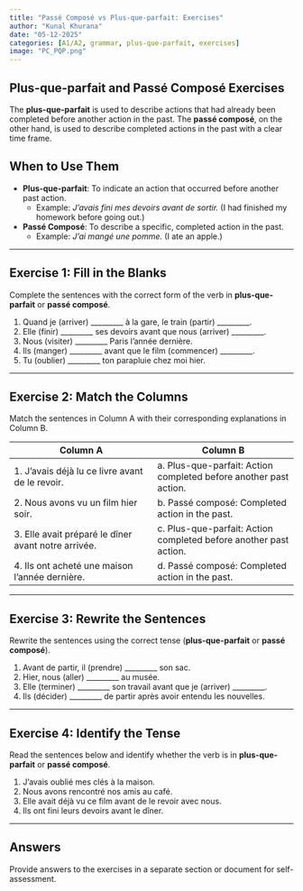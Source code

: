 ```yaml
---
title: "Passé Composé vs Plus-que-parfait: Exercises"
author: "Kunal Khurana"
date: "05-12-2025"
categories: [A1/A2, grammar, plus-que-parfait, exercises]
image: "PC_PQP.png"
---
```


::: {.content-visible when-profile="english"}

# Plus-que-parfait and Passé Composé Exercises

The **plus-que-parfait** is used to describe actions that had already been completed before another action in the past. The **passé composé**, on the other hand, is used to describe completed actions in the past with a clear time frame.

## When to Use Them
- **Plus-que-parfait**: To indicate an action that occurred before another past action.
    - Example: *J'avais fini mes devoirs avant de sortir.* (I had finished my homework before going out.)
- **Passé Composé**: To describe a specific, completed action in the past.
    - Example: *J'ai mangé une pomme.* (I ate an apple.)

---

## Exercise 1: Fill in the Blanks
Complete the sentences with the correct form of the verb in **plus-que-parfait** or **passé composé**.

1. Quand je (arriver) _________ à la gare, le train (partir) _________.
2. Elle (finir) _________ ses devoirs avant que nous (arriver) _________.
3. Nous (visiter) _________ Paris l'année dernière.
4. Ils (manger) _________ avant que le film (commencer) _________.
5. Tu (oublier) _________ ton parapluie chez moi hier.

---

## Exercise 2: Match the Columns
Match the sentences in Column A with their corresponding explanations in Column B.

| **Column A**                                      | **Column B**                                      |
|---------------------------------------------------|--------------------------------------------------|
| 1. J'avais déjà lu ce livre avant de le revoir.   | a. Plus-que-parfait: Action completed before another past action. |
| 2. Nous avons vu un film hier soir.               | b. Passé composé: Completed action in the past.  |
| 3. Elle avait préparé le dîner avant notre arrivée. | c. Plus-que-parfait: Action completed before another past action. |
| 4. Ils ont acheté une maison l'année dernière.    | d. Passé composé: Completed action in the past.  |

---

## Exercise 3: Rewrite the Sentences
Rewrite the sentences using the correct tense (**plus-que-parfait** or **passé composé**).

1. Avant de partir, il (prendre) _________ son sac.
2. Hier, nous (aller) _________ au musée.
3. Elle (terminer) _________ son travail avant que je (arriver) _________.
4. Ils (décider) _________ de partir après avoir entendu les nouvelles.

---

## Exercise 4: Identify the Tense
Read the sentences below and identify whether the verb is in **plus-que-parfait** or **passé composé**.

1. J'avais oublié mes clés à la maison.
2. Nous avons rencontré nos amis au café.
3. Elle avait déjà vu ce film avant de le revoir avec nous.
4. Ils ont fini leurs devoirs avant le dîner.

---

## Answers
Provide answers to the exercises in a separate section or document for self-assessment.

:::